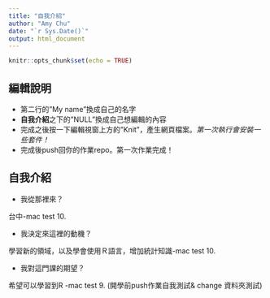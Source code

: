 ```yaml
---
title: "自我介紹"
author: "Amy Chu"
date: "`r Sys.Date()`"
output: html_document
---
```


```r
knitr::opts_chunk$set(echo = TRUE)
```

## 編輯說明

- 第二行的"My name"換成自己的名字
- **自我介紹**之下的"NULL"換成自己想編輯的內容
- 完成之後按一下編輯視窗上方的"Knit"，產生網頁檔案。*第一次執行會安裝一些套件！*
- 完成後push回你的作業repo。第一次作業完成！

## 自我介紹

- 我從那裡來？

台中-mac test 10.

- 我決定來這裡的動機？ 

學習新的領域，以及學會使用Ｒ語言，增加統計知識-mac test 10.

- 我對這門課的期望？

希望可以學習到R -mac test 9.
(開學前push作業自我測試& change 資料夾測試)


